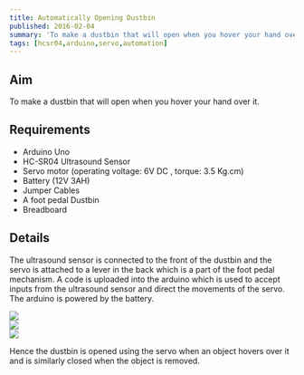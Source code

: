 ```yaml
---
title: Automatically Opening Dustbin
published: 2016-02-04
summary: 'To make a dustbin that will open when you hover your hand over it.'
tags: [hcsr04,arduino,servo,automation]
---
```

## Aim
To make a dustbin that will open when you hover your hand over it.
<!--more-->

## Requirements
- Arduino Uno
- HC-SR04 Ultrasound Sensor
- Servo motor (operating voltage: 6V DC , torque: 3.5 Kg.cm)
- Battery (12V 3AH)
- Jumper Cables
- A foot pedal Dustbin
- Breadboard
 

## Details
The ultrasound sensor is connected to the front of the dustbin and the servo is attached to a lever in the back which is a part of the foot pedal mechanism. A code is uploaded into the arduino which is used to accept inputs from the ultrasound sensor and direct the movements of the servo. The arduino is powered by the battery.
<div class="swiper swiper-demo">
  <div class="swiper__wrapper">
    <div class="swiper__slide"><img class="image image" src="{{site.baseurl}}/assets/images/blog/thumbnails/automatic-dustbin.png"/></div>
    <div class="swiper__slide"><img class="image image" src="{{site.baseurl}}/assets/images/blog/Automatic-Dustbin/1.png"/></div>
    <div class="swiper__slide"><img class="image image" src="{{site.baseurl}}/assets/images/blog/Automatic-Dustbin/2.png"/></div>
  </div>
  <div class="swiper__button swiper__button--prev fas fa-chevron-left"></div>
  <div class="swiper__button swiper__button--next fas fa-chevron-right"></div>
</div>

<style>
.swiper-demo {
  height: auto;
}
</style>
<script>
{%- include scripts/lib/swiper.js -%}
var SOURCES = window.TEXT_VARIABLES.sources;
window.Lazyload.js(SOURCES.jquery, function() {
  $('.swiper-demo').swiper();
});
</script>

Hence the dustbin is opened using the servo when an object hovers over it and is similarly closed when the object is removed.


<EmbedItem url='https://www.youtube.com/embed/IHb7ubgyXPU' />